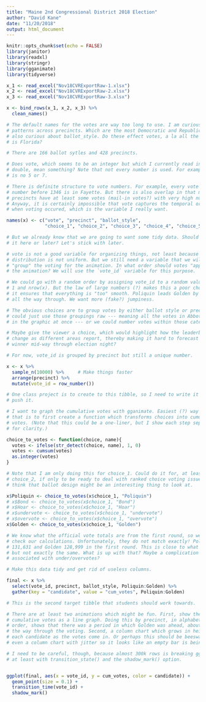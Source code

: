 ```yaml
---
title: "Maine 2nd Congressional District 2018 Election"
author: "David Kane"
date: "11/20/2018"
output: html_document
---
```


```r
knitr::opts_chunk$set(echo = FALSE)
library(janitor)
library(readxl)
library(stringr)
library(gganimate)
library(tidyverse)
```


```r

x_1 <- read_excel("Nov18CVRExportRaw-1.xlsx") 
x_2 <- read_excel("Nov18CVRExportRaw-2.xlsx")
x_3 <- read_excel("Nov18CVRExportRaw-3.xlsx") 

x <- bind_rows(x_1, x_2, x_3) %>% 
  clean_names()

# The default names for the votes are way too long to use. I am curious about
# patterns across precincts. Which are the most Democratic and Republican? I am
# also curious about ballot_style. Do these effect votes, a la all the crazyness
# is Florida?

# There are 166 ballot sytles and 428 precincts. 

# Does vote, which seems to be an integer but which I currently read in as a
# double, mean something? Note that not every number is used. For example, there
# is no 5 or 7. 

# There is definite structure to vote numbers. For example, every vote wth a
# number before 1346 is in Fayette. But there is also overlap in that many
# precincts have at least some votes (mail-in votes?) with very high numbers.
# Anyway, it is certainly impossible that vote captures the temporal ordering of
# when voting occured, which is the variable I really want.

names(x) <- c("vote", "precinct", "ballot_style", 
              "choice_1", "choice_2", "choice_3", "choice_4", "choice_5")

# But we already know that we are going to want some tidy data. Should we tidy
# it here or later? Let's stick with later.

# vote is not a good variable for organizing things, not least because the
# distribution is not uniform. But we still need a variable that we will use to
# "group" the voting for the animation. In what order should votes "appear" in
# the animation? We will use the `vote_id` variable for this purpose.

# We could go with a random order by assigning vote_id to a random value between
# 1 and nrow(x). But the law of large numbers (?) makes this a poor choice since
# it ensures that everything is "too" smooth. Poliquin leads Golden by about 1%
# all the way through. We want more (fake?) jumpiness.

# The obvious choices are to group votes by either ballot style or precinct. We
# could just use those groupings raw --- meaning all the votes in Abbot appear
# in the graphic at once --- or we could number votes within those categories.

# Maybe give the viewer a choice, which would highlight how the leaderboard can
# change as different areas report, thereby making it hard to forecast the
# winner mid-way through election night?

# For now, vote_id is grouped by precinct but still a unique number.

x <- x %>% 
  sample_n(10000) %>%     # Make things faster
  arrange(precinct) %>% 
  mutate(vote_id = row_number())

# One class project is to create to this tibble, so I need to write it out and
# push it.

```




```r
# I want to graph the cumulative votes with gganimate. Easiest (?) way to do
# that is to first create a function which transforms choices into cumulative
# votes. (Note that this could be a one-liner, but I show each step separately
# for clarity.)

choice_to_votes <- function(choice, name){
  votes <- ifelse(str_detect(choice, name), 1, 0)
  votes <- cumsum(votes)
  as.integer(votes)
}

# Note that I am only doing this for choice_1. Could do it for, at least,
# choice_2, if only to be ready to deal with ranked choice voting issues. I also
# think that ballot design might be an interesting thing to look at.

x$Poliquin <- choice_to_votes(x$choice_1, "Poliquin")
# x$Bond <- choice_to_votes(x$choice_1, "Bond")
# x$Hoar <- choice_to_votes(x$choice_1, "Hoar")
# x$undervote <- choice_to_votes(x$choice_1, "undervote")
# x$overvote <- choice_to_votes(x$choice_1, "overvote")
x$Golden <- choice_to_votes(x$choice_1, "Golden")

# We know what the official vote totals are from the first round, so we can
# check our calculations. Unfortunately, they do not match exactly! Poliquin got
# 131,631 and Golden 128,999 in the first round. This is close to what I see,
# but not exactly the same. What is up with that? Maybe a complication
# associated with under/overvotes?

# Make this data tidy and get rid of useless columns.

final <- x %>%
  select(vote_id, precinct, ballot_style, Poliquin:Golden) %>% 
  gather(key = "candidate", value = "cum_votes", Poliquin:Golden)

# This is the second target tibble that students should work towards.


```





```r
# There are at least two animations which might be fun. First, show the
# cumulative votes as a line graph. Doing this by precinct, in alphabetical
# order, shows that there was a period in which Golden was ahead, about 1/3 of
# the way through the voting. Second, a column chart which grows in height for
# each candidate as the votes come in. Or perhaps this should be beeswarm or
# even a column chart with jitter so it looks like an empty bar is being filled.

# I need to be careful, though, because almost 300k rows is breaking gganimate,
# at least with transition_state() and the shadow_mark() option.


ggplot(final, aes(x = vote_id, y = cum_votes, color = candidate)) + 
  geom_point(size = 0.1) +
  transition_time(vote_id) +
  shadow_mark()

```

